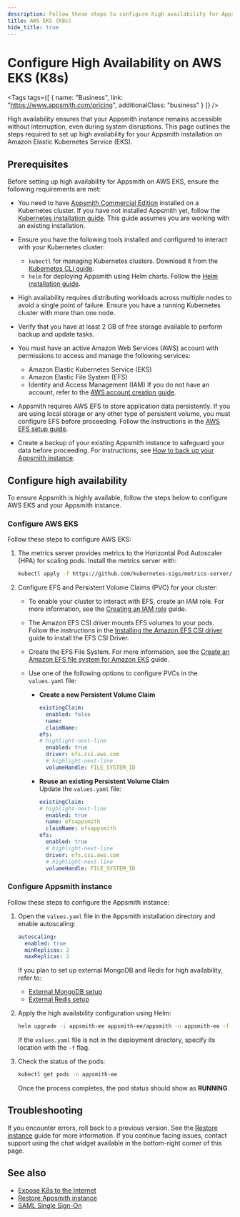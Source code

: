 ```yaml
---
description: Follow these steps to configure high availability for Appsmith on Amazon Elastic Kubernetes Service (EKS).
title: AWS EKS (K8s)
hide_title: true
---
```


<!-- vale off -->

<div className="tag-wrapper">
 <h1>Configure High Availability on AWS EKS (K8s)</h1>

<Tags
tags={[
{ name: "Business", link: "https://www.appsmith.com/pricing", additionalClass: "business" }
]}
/>

</div>

<!-- vale on -->

High availability ensures that your Appsmith instance remains accessible without interruption, even during system disruptions. This page outlines the steps required to set up high availability for your Appsmith installation on Amazon Elastic Kubernetes Service (EKS). 

## Prerequisites

Before setting up high availability for Appsmith on AWS EKS, ensure the following requirements are met:

- You need to have [Appsmith Commercial Edition](https://www.appsmith.com/pricing) installed on a Kubernetes cluster. If you have not installed Appsmith yet, follow the [Kubernetes installation guide](/getting-started/setup/installation-guides/kubernetes). This guide assumes you are working with an existing installation.

- Ensure you have the following tools installed and configured to interact with your Kubernetes cluster:  
  - `kubectl` for managing Kubernetes clusters. Download it from the [Kubernetes CLI guide](https://kubernetes.io/docs/tasks/tools/install-kubectl/).  
  - `helm` for deploying Appsmith using Helm charts. Follow the [Helm installation guide](https://helm.sh/docs/intro/install/).

- High availability requires distributing workloads across multiple nodes to avoid a single point of failure. Ensure you have a running Kubernetes cluster with more than one node. 

- Verify that you have at least 2 GB of free storage available to perform backup and update tasks.

- You must have an active Amazon Web Services (AWS) account with permissions to access and manage the following services:  
  - Amazon Elastic Kubernetes Service (EKS)
  - Amazon Elastic File System (EFS)
  - Identity and Access Management (IAM)
 If you do not have an account, refer to the [AWS account creation guide](https://aws.amazon.com/premiumsupport/knowledge-center/create-and-activate-aws-account/).

- Appsmith requires AWS EFS to store application data persistently. If you are using local storage or any other type of persistent volume, you must configure EFS before proceeding. Follow the instructions in the [AWS EFS setup guide](https://docs.aws.amazon.com/efs/latest/ug/whatisefs.html).

- Create a backup of your existing Appsmith instance to safeguard your data before proceeding. For instructions, see [How to back up your Appsmith instance](/getting-started/setup/instance-management/appsmithctl?current-command-type=kubernetes-commands#backup-instance).

## Configure high availability

To ensure Appsmith is highly available, follow the steps below to configure AWS EKS and your Appsmith instance.

### Configure AWS EKS

Follow these steps to configure AWS EKS:

1. The metrics server provides metrics to the Horizontal Pod Autoscaler (HPA) for scaling pods. Install the metrics server with:

   ```bash
   kubectl apply -f https://github.com/kubernetes-sigs/metrics-server/releases/latest/download/components.yaml
   ```

2. Configure EFS and Persistent Volume Claims (PVC) for your cluster:
   
   * To enable your cluster to interact with EFS, create an IAM role. For more information, see the [Creating an IAM role](https://docs.aws.amazon.com/eks/latest/userguide/efs-csi.html#efs-create-iam-resources) guide.

   * The Amazon EFS CSI driver mounts EFS volumes to your pods. Follow the instructions in the [Installing the Amazon EFS CSI driver](https://github.com/kubernetes-sigs/aws-efs-csi-driver/blob/master/docs/README.md#installation) guide to install the EFS CSI Driver.

   * Create the EFS File System. For more information, see the [Create an Amazon EFS file system for Amazon EKS](https://github.com/kubernetes-sigs/aws-efs-csi-driver/blob/master/docs/efs-create-filesystem.md) guide.

   * Use one of the following options to configure PVCs in the `values.yaml` file:

      - **Create a new Persistent Volume Claim**

          ```yaml
          existingClaim:
            enabled: false
            name: 
            claimName: 
          efs:
          # highlight-next-line
            enabled: true
            driver: efs.csi.aws.com
            # highlight-next-line
            volumeHandle: FILE_SYSTEM_ID
          ```

      - **Reuse an existing Persistent Volume Claim**  
        Update the `values.yaml` file:

          ```yaml
          existingClaim:
          # highlight-next-line
            enabled: true
            name: efsappsmith
            claimName: efsappsmith
          efs:
            enabled: true
            # highlight-next-line
            driver: efs.csi.aws.com
            # highlight-next-line
            volumeHandle: FILE_SYSTEM_ID
          ```

### Configure Appsmith instance

Follow these steps to configure the Appsmith instance:

1. Open the `values.yaml` file in the Appsmith installation directory and enable autoscaling:

   ```yaml
   autoscaling:
     enabled: true
     minReplicas: 2
     maxReplicas: 2
   ```

   If you plan to set up external MongoDB and Redis for high availability, refer to:  
   - [External MongoDB setup](/getting-started/setup/instance-configuration/custom-mongodb-redis)  
   - [External Redis setup](/getting-started/setup/instance-configuration/external-redis)

2. Apply the high availability configuration using Helm:

   ```bash
   helm upgrade -i appsmith-ee appsmith-ee/appsmith -n appsmith-ee -f values.yaml
   ```

   If the `values.yaml` file is not in the deployment directory, specify its location with the `-f` flag.

3. Check the status of the pods:

   ```bash
   kubectl get pods -n appsmith-ee
   ```

   Once the process completes, the pod status should show as **RUNNING**.

## Troubleshooting

If you encounter errors, roll back to a previous version. See the [Restore instance](/getting-started/setup/instance-management/appsmithctl?current-command-type=kubernetes-commands#restore-instance) guide for more information. If you continue facing issues, contact support using the chat widget available in the bottom-right corner of this page.

## See also

- [Expose K8s to the Internet](/getting-started/setup/installation-guides/kubernetes/publish-appsmith-online)
- [Restore Appsmith instance](/getting-started/setup/instance-management/appsmithctl?current-command-type=docker-commands#restore-instance)
- [SAML Single Sign-On](/getting-started/setup/instance-configuration/authentication/security-assertion-markup-language-saml)
